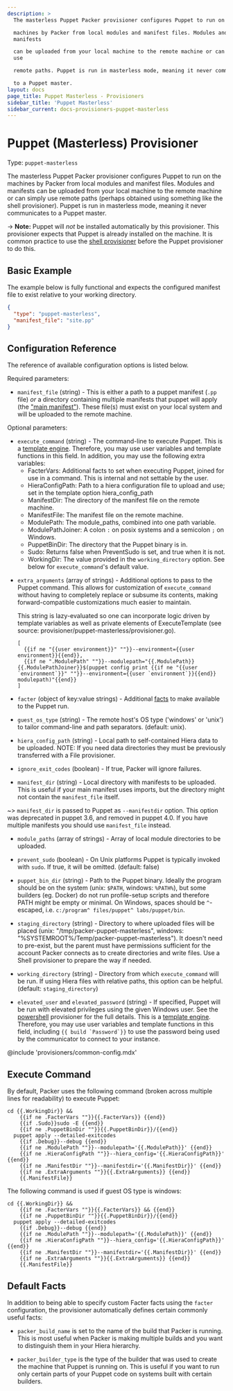 ```yaml
---
description: >
  The masterless Puppet Packer provisioner configures Puppet to run on the

  machines by Packer from local modules and manifest files. Modules and
  manifests

  can be uploaded from your local machine to the remote machine or can simply
  use

  remote paths. Puppet is run in masterless mode, meaning it never communicates

  to a Puppet master.
layout: docs
page_title: Puppet Masterless - Provisioners
sidebar_title: 'Puppet Masterless'
sidebar_current: docs-provisioners-puppet-masterless
---
```


# Puppet (Masterless) Provisioner

Type: `puppet-masterless`

The masterless Puppet Packer provisioner configures Puppet to run on the
machines by Packer from local modules and manifest files. Modules and manifests
can be uploaded from your local machine to the remote machine or can simply use
remote paths (perhaps obtained using something like the shell provisioner).
Puppet is run in masterless mode, meaning it never communicates to a Puppet
master.

-> **Note:** Puppet will _not_ be installed automatically by this
provisioner. This provisioner expects that Puppet is already installed on the
machine. It is common practice to use the [shell
provisioner](/docs/provisioners/shell) before the Puppet provisioner to do
this.

## Basic Example

The example below is fully functional and expects the configured manifest file
to exist relative to your working directory.

```json
{
  "type": "puppet-masterless",
  "manifest_file": "site.pp"
}
```

## Configuration Reference

The reference of available configuration options is listed below.

Required parameters:

- `manifest_file` (string) - This is either a path to a puppet manifest
  (`.pp` file) _or_ a directory containing multiple manifests that puppet
  will apply (the ["main
  manifest"](https://docs.puppetlabs.com/puppet/latest/reference/dirs_manifest)).
  These file(s) must exist on your local system and will be uploaded to the
  remote machine.

Optional parameters:

- `execute_command` (string) - The command-line to execute Puppet. This is a
  [template engine](/docs/templates/engine). Therefore, you
  may use user variables and template functions in this field. In addition,
  you may use the following extra variables:
  - FacterVars: Additional facts to set when executing Puppet, joined for
    use in a command. This is internal and not settable by the user.
  - HieraConfigPath: Path to a hiera configuration file to upload and use;
    set in the template option hiera_config_path
  - ManifestDir: The directory of the manifest file on the remote machine.
  - ManifestFile: The manifest file on the remote machine.
  - ModulePath: The module_paths, combined into one path variable.
  - ModulePathJoiner: A colon `:` on posix systems and a semicolon `;` on
    Windows.
  - PuppetBinDir: The directory that the Puppet binary is in.
  - Sudo: Returns false when PreventSudo is set, and true when it is not.
  - WorkingDir: The value provided in the `working_directory` option.
    See below for `execute_command`'s default value.

* `extra_arguments` (array of strings) - Additional options to pass to the
  Puppet command. This allows for customization of
  `execute_command` without having to completely replace or subsume its
  contents, making forward-compatible customizations much easier to maintain.

  This string is lazy-evaluated so one can incorporate logic driven by
  template variables as well as private elements of ExecuteTemplate (see
  source: provisioner/puppet-masterless/provisioner.go).

  ```text
  [
    {{if ne "{{user environment}}" ""}}--environment={{user environment}}{{end}},
    {{if ne ".ModulePath" ""}}--modulepath="{{.ModulePath}}{{.ModulePathJoiner}}$(puppet config print {{if ne "{{user `environment`}}" ""}}--environment={{user `environment`}}{{end}} modulepath)"{{end}}
  ]
  ```

* `facter` (object of key:value strings) - Additional
  [facts](https://docs.puppet.com/facter/) to make available to the Puppet
  run.

* `guest_os_type` (string) - The remote host's OS type ('windows' or 'unix')
  to tailor command-line and path separators. (default: unix).

* `hiera_config_path` (string) - Local path to self-contained Hiera data to
  be uploaded. NOTE: If you need data directories they must be previously
  transferred with a File provisioner.

* `ignore_exit_codes` (boolean) - If true, Packer will ignore failures.

* `manifest_dir` (string) - Local directory with manifests to be uploaded.
  This is useful if your main manifest uses imports, but the directory might
  not contain the `manifest_file` itself.

~> `manifest_dir` is passed to Puppet as `--manifestdir` option. This
option was deprecated in puppet 3.6, and removed in puppet 4.0. If you have
multiple manifests you should use `manifest_file` instead.

- `module_paths` (array of strings) - Array of local module directories to be
  uploaded.

- `prevent_sudo` (boolean) - On Unix platforms Puppet is typically invoked
  with `sudo`. If true, it will be omitted. (default: false)

- `puppet_bin_dir` (string) - Path to the Puppet binary. Ideally the program
  should be on the system (unix: `$PATH`, windows: `%PATH%`), but some
  builders (eg. Docker) do not run profile-setup scripts and therefore PATH
  might be empty or minimal. On Windows, spaces should be `^`-escaped, i.e.
  `c:/program^ files/puppet^ labs/puppet/bin`.

- `staging_directory` (string) - Directory to where uploaded files will be
  placed (unix: "/tmp/packer-puppet-masterless", windows:
  "%SYSTEMROOT%/Temp/packer-puppet-masterless"). It doesn't need to
  pre-exist, but the parent must have permissions sufficient for the account
  Packer connects as to create directories and write files. Use a Shell
  provisioner to prepare the way if needed.

- `working_directory` (string) - Directory from which `execute_command` will
  be run. If using Hiera files with relative paths, this option can be
  helpful. (default: `staging_directory`)

- `elevated_user` and `elevated_password` (string) - If specified, Puppet
  will be run with elevated privileges using the given Windows user. See the
  [powershell](/docs/provisioners/powershell) provisioner for the full
  details. This is a [template engine](/docs/templates/engine).
  Therefore, you may use user variables and template functions in this
  field, including `` {{ build `Password`}} `` to use the password being used
  by the communicator to connect to your instance.

@include 'provisioners/common-config.mdx'

## Execute Command

By default, Packer uses the following command (broken across multiple lines for
readability) to execute Puppet:

```shell
cd {{.WorkingDir}} &&
    {{if ne .FacterVars ""}}{{.FacterVars}} {{end}}
    {{if .Sudo}}sudo -E {{end}}
    {{if ne .PuppetBinDir ""}}{{.PuppetBinDir}}/{{end}}
  puppet apply --detailed-exitcodes
    {{if .Debug}}--debug {{end}}
    {{if ne .ModulePath ""}}--modulepath='{{.ModulePath}}' {{end}}
    {{if ne .HieraConfigPath ""}}--hiera_config='{{.HieraConfigPath}}' {{end}}
    {{if ne .ManifestDir ""}}--manifestdir='{{.ManifestDir}}' {{end}}
    {{if ne .ExtraArguments ""}}{{.ExtraArguments}} {{end}}
    {{.ManifestFile}}
```

The following command is used if guest OS type is windows:

```shell
cd {{.WorkingDir}} &&
    {{if ne .FacterVars ""}}{{.FacterVars}} && {{end}}
    {{if ne .PuppetBinDir ""}}{{.PuppetBinDir}}/{{end}}
  puppet apply --detailed-exitcodes
    {{if .Debug}}--debug {{end}}
    {{if ne .ModulePath ""}}--modulepath='{{.ModulePath}}' {{end}}
    {{if ne .HieraConfigPath ""}}--hiera_config='{{.HieraConfigPath}}' {{end}}
    {{if ne .ManifestDir ""}}--manifestdir='{{.ManifestDir}}' {{end}}
    {{if ne .ExtraArguments ""}}{{.ExtraArguments}} {{end}}
    {{.ManifestFile}}
```

## Default Facts

In addition to being able to specify custom Facter facts using the `facter`
configuration, the provisioner automatically defines certain commonly useful
facts:

- `packer_build_name` is set to the name of the build that Packer is running.
  This is most useful when Packer is making multiple builds and you want to
  distinguish them in your Hiera hierarchy.

- `packer_builder_type` is the type of the builder that was used to create
  the machine that Puppet is running on. This is useful if you want to run
  only certain parts of your Puppet code on systems built with certain
  builders.
